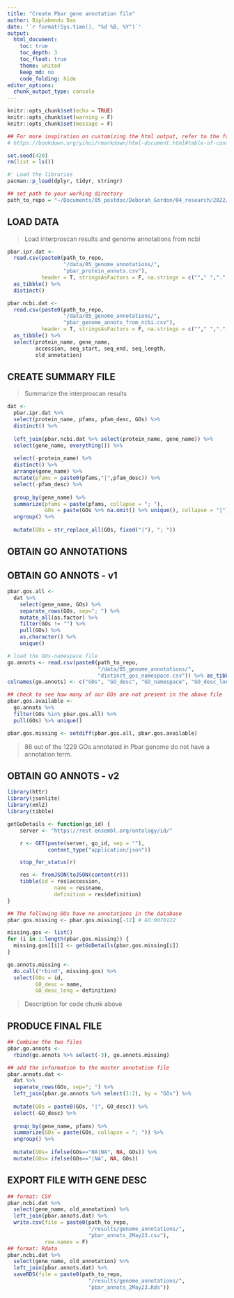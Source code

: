 ```yaml
---
title: "Create Pbar gene annotation file"
author: Biplabendu Das
date: '`r format(Sys.time(), "%d %B, %Y")`'
output:
  html_document:
    toc: true
    toc_depth: 3
    toc_float: true
    theme: united
    keep_md: no
    code_folding: hide
editor_options: 
  chunk_output_type: console
---
```


```r
knitr::opts_chunk$set(echo = TRUE)
knitr::opts_chunk$set(warning = F)
knitr::opts_chunk$set(message = F)

## For more inspiration on customizing the html output, refer to the following:
# https://bookdown.org/yihui/rmarkdown/html-document.html#table-of-contents

```


```r
set.seed(420)
rm(list = ls())

#' Load the libraries
pacman::p_load(dplyr, tidyr, stringr)

## set path to your working directory
path_to_repo = "~/Documents/05_postdoc/Deborah_Gordon/04_research/2022/04_timecourse_RNASeq"

```

## LOAD DATA

> Load interproscan results and genome annotations from ncbi

```r
pbar.ipr.dat <-
  read.csv(paste0(path_to_repo,
                  "/data/05_genome_annotations/",
                  "pbar_protein_annots.csv"),
           header = T, stringsAsFactors = F, na.strings = c(""," ",".", "NA", "-")) %>%
  as_tibble() %>% 
  distinct()

pbar.ncbi.dat <-
  read.csv(paste0(path_to_repo,
                  "/data/05_genome_annotations/",
                  "pbar_genome_annots_from_ncbi.csv"),
           header = T, stringsAsFactors = F, na.strings = c(""," ",".", "NA")) %>%
  as_tibble() %>% 
  select(protein_name, gene_name, 
         accession, seq_start, seq_end, seq_length, 
         old_annotation)

```

## CREATE SUMMARY FILE

> Summarize the interproscan results

```r
dat <- 
  pbar.ipr.dat %>% 
  select(protein_name, pfams, pfam_desc, GOs) %>%
  distinct() %>% 
  
  left_join(pbar.ncbi.dat %>% select(protein_name, gene_name)) %>% 
  select(gene_name, everything()) %>% 
  
  select(-protein_name) %>% 
  distinct() %>% 
  arrange(gene_name) %>% 
  mutate(pfams = paste0(pfams,"|",pfam_desc)) %>% 
  select(-pfam_desc) %>% 
  
  group_by(gene_name) %>% 
  summarize(pfams = paste(pfams, collapse = "; "),
            GOs = paste(GOs %>% na.omit() %>% unique(), collapse = "|")) %>% 
  ungroup() %>% 
  
  mutate(GOs = str_replace_all(GOs, fixed("|"), "; "))

```

## OBTAIN GO ANNOTATIONS

## OBTAIN GO ANNOTS - v1

```r
pbar.gos.all <-
  dat %>% 
    select(gene_name, GOs) %>% 
    separate_rows(GOs, sep="; ") %>% 
    mutate_all(as.factor) %>% 
    filter(GOs != "") %>% 
    pull(GOs) %>% 
    as.character() %>% 
    unique()

# load the GOs-namespace file
go.annots <- read.csv(paste0(path_to_repo,
                             "/data/05_genome_annotations/",
                             "distinct_gos_namespace.csv")) %>% as_tibble()
colnames(go.annots) <- c("GOs", "GO_desc", "GO_namespace", "GO_desc_long")

## check to see how many of our GOs are not present in the above file
pbar.gos.available <- 
  go.annots %>% 
  filter(GOs %in% pbar.gos.all) %>% 
  pull(GOs) %>% unique()

pbar.gos.missing <- setdiff(pbar.gos.all, pbar.gos.available)
```

> 86 out of the 1229 GOs annotated in Pbar genome do not have a annotation term.

## OBTAIN GO ANNOTS - v2

```r
library(httr)
library(jsonlite)
library(xml2)
library(tibble)

getGoDetails <- function(go_id) {
    server <- "https://rest.ensembl.org/ontology/id/"

    r <- GET(paste(server, go_id, sep = ""), 
             content_type("application/json"))

    stop_for_status(r)

    res <- fromJSON(toJSON(content(r)))
    tibble(id = res$accession, 
               name = res$name, 
               definition = res$definition)
}

## The following GOs have no annotations in the database
pbar.gos.missing <- pbar.gos.missing[-12] # GO:0070122

missing.gos <- list()
for (i in 1:length(pbar.gos.missing)) {
  missing.gos[[i]] <- getGoDetails(pbar.gos.missing[i])
}

go.annots.missing <- 
  do.call("rbind", missing.gos) %>% 
  select(GOs = id,
         GO_desc = name,
         GO_desc_long = definition)
```

> Description for code chunk above


## PRODUCE FINAL FILE

```r
## Combine the two files
pbar.go.annots <- 
  rbind(go.annots %>% select(-3), go.annots.missing)

## add the information to the master annotation file
pbar.annots.dat <- 
  dat %>% 
  separate_rows(GOs, sep="; ") %>% 
  left_join(pbar.go.annots %>% select(1:2), by = "GOs") %>% 
  
  mutate(GOs = paste0(GOs, "|", GO_desc)) %>% 
  select(-GO_desc) %>% 
  
  group_by(gene_name, pfams) %>% 
  summarize(GOs = paste(GOs, collapse = "; ")) %>% 
  ungroup() %>% 
  
  mutate(GOs= ifelse(GOs=="NA|NA", NA, GOs)) %>% 
  mutate(GOs= ifelse(GOs=="|NA", NA, GOs))
```


## EXPORT FILE WITH GENE DESC

```r
## format: CSV
pbar.ncbi.dat %>% 
  select(gene_name, old_annotation) %>% 
  left_join(pbar.annots.dat) %>%  
  write.csv(file = paste0(path_to_repo,
                          "/results/genome_annotations/",
                          "pbar_annots_2May23.csv"),
            row.names = F)
## format: Rdata
pbar.ncbi.dat %>% 
  select(gene_name, old_annotation) %>% 
  left_join(pbar.annots.dat) %>% 
  saveRDS(file = paste0(path_to_repo,
                          "/results/genome_annotations/",
                          "pbar_annots_2May23.Rds"))
```

